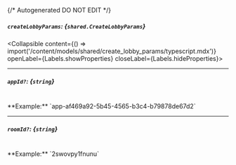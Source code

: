 {/* Autogenerated DO NOT EDIT  */}

##### `createLobbyParams`: *{`shared.CreateLobbyParams`}*
<Collapsible content={() => import('/content/models/shared/create_lobby_params/typescript.mdx')} openLabel={Labels.showProperties} closeLabel={Labels.hideProperties}>
</Collapsible>

---
##### `appId?`: *{`string`}*
<br/>
**Example:** `app-af469a92-5b45-4565-b3c4-b79878de67d2`

---
##### `roomId?`: *{`string`}*
<br/>
**Example:** `2swovpy1fnunu`


